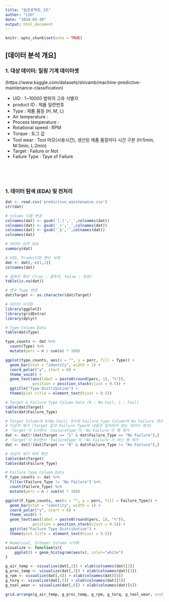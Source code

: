 ```yaml
---
title: "팀프로젝트_3조"
author: "LSH"
date: "2024-05-30"
output: html_document
---
```


```r
knitr::opts_chunk$set(echo = TRUE)
```

## [데이터 분석 개요]
### 1. 대상 데이터: 밀링 기계 데이터셋
(https://www.kaggle.com/datasets/shivamb/machine-predictive-maintenance-classification)

- UID : 1~10000 범위의 고유 식별자
- product ID : 제품 일련번호
- Type : 제품 품질 (H, M, L)
- Air temperature : 
- Process temperature :
- Rotational speed : RPM
- Torque : 토그 값
- Tool wear : Tool 마모(사용시간), 생산된 제품 품질마다 시간 구분 (H:5min, M:3min, L:2min)
- Target : Failure or Not
- Failure Type : Tpye of Failure

<br>
<br>
<br>

### 1. 데이터 탐색 (EDA) 및 전처리
```r
dat <- read.csv('predictive_maintenance.csv')
str(dat)

# column 이름 변경
colnames(dat) <- gsub('[.]','_',colnames(dat))
colnames(dat) <- gsub('_+','_',colnames(dat))
colnames(dat) <- gsub('_$','',colnames(dat))
colnames(dat)

# 데이터 요약 정보
summary(dat)

# UID, ProductID 변수 삭제
dat <- dat[,-c(1,2)]
colnames(dat)

# 결측치 확인 (True : 결측치, False : 정상)
table(is.na(dat))

# 변수 Type 변경
dat$Target <- as.character(dat$Target)

# 데이터 시각화
library(ggplot2)
library(gridExtra)
library(dplyr)

# Type Column Data
table(dat$Type)

type_counts <- dat %>% 
  count(Type) %>% 
  mutate(perc = n / sum(n) * 100)

ggplot(type_counts, aes(x = "", y = perc, fill = Type)) +
  geom_bar(stat = "identity", width = 1) +
  coord_polar("y", start = 0) +
  theme_void() +
  geom_text(aes(label = paste0(round(perc, 1), "%")), 
            position = position_stack(vjust = 0.5)) +
  ggtitle("Type Distribution") +
  theme(plot.title = element_text(hjust = 0.5))

# Target & Failure Type Column Data (0 : No Fail, 1 : Fail)
table(dat$Target)
table(dat$Failure_Type)

# Target Column의 0(No Fail) 갯수와 Failure_type Column의 No Failure 갯수 차이 존재.
# 이상치 제거 (Target 값과 Failure Type의 내용과 일치하지 않는 데이터 제거)
# 'Target'이 1이면서 'FailureType'이 'No Failure'인 행 제거
dat <- dat[!(dat$Target == "1" & dat$Failure_Type == "No Failure"),]
# 'Target'이 0이면서 'FailureType'이 'No Failure'가 아닌 행 제거
dat <- dat[!(dat$Target == "0" & dat$Failure_Type != "No Failure"),]

# 이상치 제거 여부 확인
table(dat$Target)
table(dat$Failure_Type)

# Failure Type Column Data
F_type_counts <- dat %>% 
  filter(Failure_Type != "No Failure") %>%
  count(Failure_Type) %>% 
  mutate(perc = n / sum(n) * 100)

ggplot(F_type_counts, aes(x = "", y = perc, fill = Failure_Type)) +
  geom_bar(stat = "identity", width = 1) +
  coord_polar("y", start = 0) +
  theme_void() +
  geom_text(aes(label = paste0(round(perc, 1), "%")), 
            position = position_stack(vjust = 0.5)) +
  ggtitle("Failure Type Distribution") +
  theme(plot.title = element_text(hjust = 0.5))

# Numerical, Integer Column 시각화
visualize <- function(x){
    ggplot() + geom_histogram(aes(x), color="white")
}

g_air_temp <- visualize(dat[,2]) + xlab(colnames(dat)[2])
g_proc_temp <- visualize(dat[,3]) + xlab(colnames(dat)[3])
g_rpm <- visualize(dat[,4]) + xlab(colnames(dat)[4])
g_torq <- visualize(dat[,5]) + xlab(colnames(dat)[5])
g_tool_wear <- visualize(dat[,6]) + xlab(colnames(dat)[6])

grid.arrange(g_air_temp, g_proc_temp, g_rpm, g_torq, g_tool_wear, ncol = 3)
```
